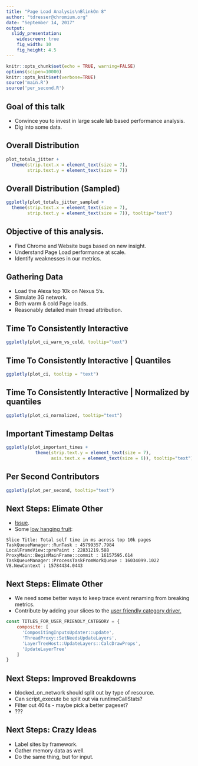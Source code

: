 ```yaml
---
title: "Page Load Analysis\nBlinkOn 8"
author: "tdresser@chromium.org"
date: "September 14, 2017"
output: 
  slidy_presentation:
    widescreen: true
    fig_width: 10
    fig_height: 4.5
---
```


```r
knitr::opts_chunk$set(echo = TRUE, warning=FALSE)
options(scipen=10000)
knitr::opts_knit$set(verbose=TRUE)
source('main.R')
source('per_second.R')
```

## Goal of this talk
* Convince you to invest in large scale lab based performance analysis.
* Dig into some data.

## Overall Distribution

```r
plot_totals_jitter +
  theme(strip.text.x = element_text(size = 7),
        strip.text.y = element_text(size = 7))
```

## Overall Distribution (Sampled)
```r
ggplotly(plot_totals_jitter_sampled +
  theme(strip.text.x = element_text(size = 7),
        strip.text.y = element_text(size = 7)), tooltip="text")
```

## Objective of this analysis.
* Find Chrome and Website bugs based on new insight.
* Understand Page Load performance at scale.
* Identify weaknesses in our metrics.

## Gathering Data
* Load the Alexa top 10k on Nexus 5's.
* Simulate 3G network.
* Both warm & cold Page loads.
* Reasonably detailed main thread attribution.

## Time To Consistently Interactive

```r
ggplotly(plot_ci_warm_vs_cold, tooltip="text")
```

## Time To Consistently Interactive | Quantiles
```r
ggplotly(plot_ci, tooltip = "text")
```

## Time To Consistently Interactive | Normalized by quantiles
```r
ggplotly(plot_ci_normalized, tooltip="text")
```

## Important Timestamp Deltas
```r
ggplotly(plot_important_times + 
           theme(strip.text.y = element_text(size = 7),
                 axis.text.x = element_text(size = 6)), tooltip="text") 
```

## Per Second Contributors
```r
ggplotly(plot_per_second, tooltip="text")
```

## Next Steps: Elimate Other
* [Issue](https://github.com/catapult-project/catapult/issues/3864).
* Some [low hanging fruit](https://gist.github.com/deepanjanroy/84788dee9be12b01502a1708daf135da):

```
Slice Title: Total self time in ms across top 10k pages
TaskQueueManager::RunTask : 45799357.7984
LocalFrameView::prePaint : 22831219.588
ProxyMain::BeginMainFrame::commit : 16157595.614
TaskQueueManager::ProcessTaskFromWorkQueue : 16034099.1022
V8.NewContext : 15784434.0443
```

## Next Steps: Elimate Other
* We need some better ways to keep trace event renaming from breaking metrics.
* Contribute by adding your slices to the [user friendly category driver.](https://cs.chromium.org/chromium/src/third_party/catapult/tracing/tracing/extras/chrome/chrome_user_friendly_category_driver.html)
```javascript
const TITLES_FOR_USER_FRIENDLY_CATEGORY = {
    composite: [
      'CompositingInputsUpdater::update',
      'ThreadProxy::SetNeedsUpdateLayers',
      'LayerTreeHost::UpdateLayers::CalcDrawProps',
      'UpdateLayerTree'
    ]
}
```

## Next Steps: Improved Breakdowns
* blocked\_on\_network should split out by type of resource.
* Can script\_execute be split out via runtimeCallStats?
* Filter out 404s - maybe pick a better pageset?
* ???

## Next Steps: Crazy Ideas
* Label sites by framework.
* Gather memory data as well.
* Do the same thing, but for input.